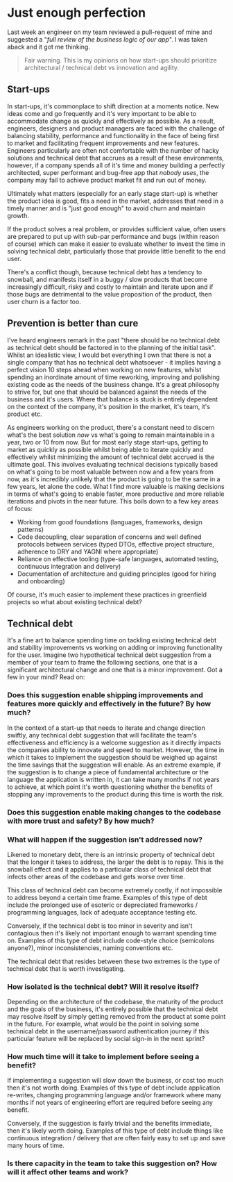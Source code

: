 
# Just enough perfection

Last week an engineer on my team reviewed a pull-request of mine and suggested a "_full review of the business logic of our app_". I was taken aback and it got me thinking.

> Fair warning. This is my opinions on how start-ups should prioritize architectural / technical debt vs innovation and agility.

## Start-ups

In start-ups, it's commonplace to shift direction at a moments notice. New ideas come and go frequently and it's very important to be able to accommodate change as quickly and effectively as possible. As a result, engineers, designers and product managers are faced with the challenge of balancing stability, performance and functionality in the face of being first to market and facilitating frequent improvements and new features. Engineers particularly are often not comfortable with the number of hacky solutions and technical debt that accrues as a result of these environments, however, if a company spends all of it's time and money building a perfectly architected, super performant and bug-free app that _nobody uses_, the company may fail to achieve product market fit and run out of money.

Ultimately what matters (especially for an early stage start-up) is whether the product idea is good, fits a need in the market, addresses that need in a timely manner and is "just good enough" to avoid churn and maintain growth.

If the product solves a real problem, or provides sufficient value, often users are prepared to put up with sub-par performance and bugs (within reason of course) which can make it easier to evaluate whether to invest the time in solving technical debt, particularly those that provide little benefit to the end user. 

There's a conflict though, because technical debt has a tendency to snowball, and manifests itself in a buggy / slow products that become increasingly difficult, risky and costly to maintain and iterate upon and if those bugs are detrimental to the value proposition of the product, then user churn is a factor too.

## Prevention is better than cure

I've heard engineers remark in the past "there should be no technical debt as technical debt should be factored in to the planning of the initial task". Whilst an idealistic view, I would bet everything I own that there is not a single company that has no technical debt whatsoever - it implies having a perfect vision 10 steps ahead when working on new features, whilst spending an inordinate amount of time reworking, improving and polishing existing code as the needs of the business change. It's a great philosophy to strive for, but one that should be balanced against the needs of the business and it's users. Where that balance is stuck is entirely dependent on the context of the company, it's position in the market, it's team, it's product etc.

As engineers working on the product, there's a constant need to discern what's the best solution _now_ vs what's going to remain maintainable in a year, two or 10 from now. But for most early stage start-ups, getting to market as quickly as possible whilst being able to iterate quickly and effectively whilst minimizing the amount of technical debt accrued is the ultimate goal. This involves evaluating technical decisions typically based on what's going to be most valuable between now and a few years from now, as it's incredibly unlikely that the product is going to be the same in a few years, let alone the code. What I find more valuable is making decisions in terms of what's going to enable faster, more productive and more reliable iterations and pivots in the near future. This boils down to a few key areas of focus:

- Working from good foundations (languages, frameworks, design patterns)
- Code decoupling, clear separation of concerns and well defined protocols between services (typed DTOs, effective project structure, adherence to DRY and YAGNI where appropriate)
- Reliance on effective tooling (type-safe languages, automated testing, continuous integration and delivery)
- Documentation of architecture and guiding principles (good for hiring and onboarding)

Of course, it's much easier to implement these practices in greenfield projects so what about existing technical debt?

## Technical debt

It's a fine art to balance spending time on tackling existing technical debt and stability improvements vs working on adding or improving functionality for the user. Imagine two hypothetical technical debt suggestion from a member of your team to frame the following sections, one that is a significant architectural change and one that is a minor improvement. Got a few in your mind? Read on:

### Does this suggestion enable shipping improvements and features more quickly and effectively in the future? By how much?

In the context of a start-up that needs to iterate and change direction swiftly, any technical debt suggestion that will facilitate the team's effectiveness and efficiency is a welcome suggestion as it directly impacts the companies ability to innovate and speed to market. However, the time in which it takes to implement the suggestion should be weighed up against the time savings that the suggestion will enable. As an extreme example, if the suggestion is to change a piece of fundamental architecture or the language the application is written in, it can take many months if not years to achieve, at which point it's worth questioning whether the benefits of stopping any improvements to the product during this time is worth the risk.

### Does this suggestion enable making changes to the codebase with more trust and safety? By how much?



### What will happen if the suggestion isn't addressed now?

Likened to monetary debt, there is an intrinsic property of technical debt that the longer it takes to address, the larger the debt is to repay. This is the snowball effect and it applies to a particular class of technical debt that infects other areas of the codebase and gets worse over time.

This class of technical debt can become extremely costly, if not impossible to address beyond a certain time frame. Examples of this type of debt include the prolonged use of esoteric or depreciated frameworks / programming languages, lack of adequate acceptance testing etc.

Conversely, if the technical debt is too minor in severity and isn't contagious then it's likely not important enough to warrant spending time on. Examples of this type of debt include code-style choice (semicolons anyone?), minor inconsistencies, naming conventions etc.

The technical debt that resides between these two extremes is the type of technical debt that is worth investigating.

### How isolated is the technical debt? Will it resolve itself?

Depending on the architecture of the codebase, the maturity of the product and the goals of the business, it's entirely possible that the technical debt may resolve itself by simply getting removed from the product at some point in the future. For example, what would be the point in solving some technical debt in the username/password authentication journey if this particular feature will be replaced by social sign-in in the next sprint?

### How much time will it take to implement before seeing a benefit?

If implementing a suggestion will slow down the business, or cost too much then it's not worth doing. Examples of this type of debt include application re-writes, changing programming language and/or framework where many months if not years of engineering effort are required before seeing any benefit.

Conversely, if the suggestion is fairly trivial and the benefits immediate, then it's likely worth doing. Examples of this type of debt include things like continuous integration / delivery that are often fairly easy to set up and save many hours of time.

### Is there capacity in the team to take this suggestion on? How will it affect other teams and work?

